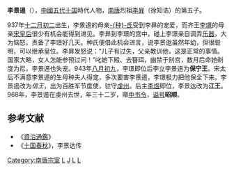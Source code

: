 '''李景逷'''（{{bd|937年||968年||catIdx=L}}），[[中國|中國]][[五代十国|五代十国]]時代人物，[[南唐|南唐]]烈祖[[李昪|李昪]]（徐知诰）的第五子。

937年[[十二月初二|十二月初二]]出生，李景逷的母亲[[种时光|-{种}-氏]]受到李昪的宠爱，而齐王[[李璟|李璟]]的母亲[[宋福金|宋皇后]]很少有机会能得到进见。李昪到李璟的宫中，碰上李璟亲自调弄[[乐器|乐器]]，大为恼怒，责备了李璟好几天。种氏便借此机会进言，说李景逖虽然年幼，但很聪明，可以继承皇位。李昪发怒说：“儿子有过失，父亲教训他，这是正常的事情。国家大略，女人怎能参预过问！”叱她下殿、去簮珥，幽禁于别宫，数月后命她剃度为尼，李景逷也失宠。943年[[八月初九|八月初九]]，李璟即位后李立李景逷为'''保宁王'''。宋太后不满意李景逷的生母种夫人得宠，多次要害李景逷，李璟极力把他保全下来。李景逷改为''信王''，出为百胜军节度使，驻守[[虔州|虔州]]。后主[[李煜|李煜]]即位，李景达改为'''江王'''。968年，李景逷在虔州去世，年三十二岁，赠[[中书令|中书令]]，[[谥号|谥号]]'''昭顺'''。

==参考文献==

*《[[資治通鑑|資治通鑑]]》
*《[[十国春秋|十国春秋]]》，李景达传

[[Category:南唐宗室|Category:南唐宗室]]
[[Category:谥昭顺|L]] 
[[Category:李姓|J]]
[[Category:百胜军节度使|L]] 
[[Category:五代十国政治人物|L]]